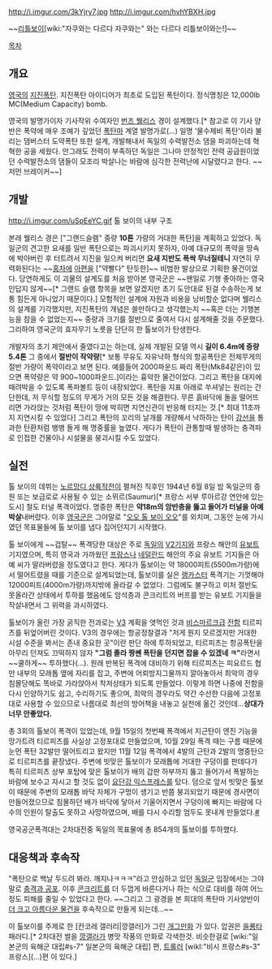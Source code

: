 http://i.imgur.com/3kYjry7.jpg
http://i.imgur.com/hvhYBXH.jpg

~~[[히로시마·나가사키 원폭 투하|리틀보이]][wiki:"자쿠와는 다르다 자쿠와는" 와는 다르다 리틀보이와는!]~~

[[목차]]

== 개요 ==
[[영국]]의 [[지진폭탄]]. 지진폭탄 아이디어가 최초로 도입된 폭탄이다.
정식명칭은 12,000lb MC(Medium Capacity) bomb.

영국의 발명가이자 기사작위 수여자인 [[번즈 웰리스]] 경이 설계했다.[* 참고로 이 기사 양반은 폭약에 매우 조예가 깊었던 [[폭탄마]] 계열 발명가로(...) 일명 '물수제비 폭탄'이라 불리는 댐버스터 도약폭탄 또한 설계, 개발해내서 독일의 수력발전소 댐을 파괴하는데 혁혁한 공을 세웠다. 안그래도 전력이 부족하던 독일은 그나마 안정적인 전력 공급원이었던 수력발전소의 댐들이 모조리 박살나는 바람에 심각한 전력난에 시달렸다고 한다. ~~저먼 브레이커~~]

== 개발 ==
http://i.imgur.com/uSpEeYC.gif
톨 보이의 내부 구조

본래 웰리스 경은 ["그랜드슬램" 중량 '''10톤''' 가량의 거대한 폭탄]을 계획하고 있었다. 독일군의 견고한 요새를 일반 폭탄으로는 파괴시키지 못하자, 아예 대규모의 폭약을 땅속에 박아버린 후 터트려서 지진을 일으켜 버리면 '''요새 지반도 폭싹 무너질테니''' 자연히 무력화된다는 ~~[[홍차]]에 [[아편]]을 ["약빨다" 탄듯한]~~ 비범한 발상으로 기획한 물건이었다. 당연하게도 이 괴물의 설계도를 처음 받아본 영국군은 ~~왠일로 기행 좋아하는 영국인답지 않게~~[* 그랜드 슬램 항목을 보면 알겠지만 초기 도안대로 된걸 수송하는게 보통 힘든게 아니었기 때문이다.] 모험적인 설계에 자원과 비용을 낭비할순 없다며 웰리스의 설계를 기각했지만, 지진폭탄의 개념은 쓸만하다고 생각했는지 ~~혹은 더는 기행본능을 참을 수 없었는지~~ 중량과 크기를 절반으로 줄여서 다시 설계해줄 것을 주문했다. 그리하여 영국군의 효자무기 노릇을 단단히 한 톨보이가 탄생한다.

개발자의 초기 제안에서 줄였다고는 하는데, 실제 개발된 모델 역시 '''길이 6.4m에 중량 5.4톤''' 그 중에서 '''절반이 작약량'''[* 보통 무유도 자유낙하 형식의 항공폭탄은 전체무게의 절반 가량이 폭약이라고 보면 된다. 예를들어 2000파운드 짜리 폭탄(Mk84같은)이 있으면 폭약량은 약 900~1000파운드.]이라는 흉악한 물건이었다. 그리고 폭탄을 대지에 때려박을 수 있도록 폭파볼트 등이 내장되었다.
폭탄을 지표 아래로 쑤셔넣는 원리는 간단한데, 저 무식할 정도의 무게가 거의 모든 것을 해결한다. 무른 흙바닥에 돌을 떨어뜨리면 가라앉는 것처럼 폭탄이 땅에 박히면 지연신관이 반응해 터지는 것.[* 최대 11초까지 지연시킬 수 있었다] 그리고 폭탄의 꼬리의 날개를 개량해서 낙하하는 탄이 [[강선]]을 통과한 탄환처럼 뱅뱅 돌게 해 명중률을 높였다. 게다가 폭탄이 관통할때 발생하는 충격파로 인접한 건물이나 시설물을 붕괴시킬 수도 있었다.
== 실전 ==
톨 보이의 데뷔는 [[노르망디 상륙작전]]이 펼쳐진 직후인 1944년 6월 8일 밤 독일군의 증원 또는 보급로로 사용될 수 있는 소뮈르(Saumur)[* 프랑스 서부 루아르강 연안에 있는 도시] 철도 터널 폭격이었다. 명중한 폭탄은 '''약18m의 암반층을 뚫고 들어가 터널을 아예 박살'''내버렸다. 이후 [[영국군]]은 그야말로 "[[오오 트럴남캐 오오|오오 톨 보이 오오]]"를 외치며, 그동안 눈에 가시였던 목표물들에 톨 보이를 냅다 집어던지기 시작했다.

톨 보이에게 ~~겁탈~~ 폭격당한 대상은 주로 [[독일]]의 [[V2]]기지와 프랑스 해안의 [[유보트]] 기지였으며, 특히 영국과 가까웠던 [[프랑스]]나 [[네덜란드]] 해안의 주요 유보트 기지들은 아예 씨가 말라버렸을 정도였다고 한다. 게다가 톨보이는 약 18000피트(5500m가량)에서 떨어트렸을 때를 기준으로 설계되었는데, 톨보이를 실은 [[랭카스터]] 폭격기는 기껏해야 12000피트(4000m가량)까지밖에 올라갈 수 없었다. 그럼에도 불구하고 미처 절반도 못올라간 상태에서 투하를 했음에도 암석층과 콘크리트의 버프를 받는 유보트 기지들을 작살내면서 그 위력을 과시하였다.

톨보이가 올린 가장 굵직한 전과로는 [[V3]] 계획을 엿먹인 것과 [[비스마르크급]] [[전함]] 티르피츠를 뒤엎어버린 것이다. V3의 경우에는 항공정찰결과 "저게 뭔지 모르겠지만 거대한 시설 수준을 봐서는 존내 중요한 곳"이란 판단 하에 투하되었고, 티르피츠는 항공폭탄을 아무리 던져도 끄떡하지 않자 '''"그럼 졸라 짱쎈 폭탄을 던지면 잡을 수 있겠네 ㅋ"'''라면서 ~~쿨하게~~ 투하했다(…). 원래 반복된 폭격에 대비하기 위해 티르피츠는 피요르드 협만 내부의 모래톱 옆에 자리를 잡고, 주변에 어뢰방지그물까지 깔아놓아서 최악의 경우 침몰당해도 똑바로 가라앉아서 착저상태가 되도록 만들었다. 이렇게 하면 나중에 전함을 다시 인양하기도 쉽고, 수리하기도 좋으며, 최악의 경우라도 약간 수선한 다음에 고정포대로 사용할 수 있으므로 나름대로 최선의 방어책을 내놓고 실천에 옮긴 것인데...'''상대가 너무 안좋았다.''' 

총 3회의 톨보이 폭격이 있었는데, 9월 15일의 첫번째 폭격에서 지근탄이 엔진 기능을 망가트려 티르피츠를 사실상 고정포대로 만들었으며, 10월 29일 폭격 때는 구름 때문에 눈먼 폭탄 32발만 떨어트리고 왔지만 11월 12일 폭격에서 4발의 근탄과 2발의 명중탄으로 티르피츠를 끝장냈다. 주변에 빗맞은 톨보이가 모래톱에 거대한 구덩이를 판데다가 특히 티르피츠 상부 포탑에 맞은 톨보이가 배의 갑판 하부까지 뚫고 들어가서 폭발하는 바람에 보수고 자시고 할 것도 없이 [[요단강 익스프레스]]를 탔다. 덤으로 앞서 빗맞은 톨보이 때문에 주변의 모래톱 바닥 자체가 구멍이 생기고 반쯤 붕괴되었기 때문에 경사면이 만들어졌으므로 침몰하던 배가 바닥에 닿아서 기울어지면서 구덩이에 빠지는 바람에 다수의 인원이 탈출도 못하고 사망하였으며, 배를 다시 수리할 엄두도 못내게 만들었다.[http://en.wikipedia.org/wiki/Operation_Catechism #]

영국공군폭격대는 2차대전중 독일의 목표물에 총 854개의 톨보이를 투하했다.
== 대응책과 후속작 ==
"폭탄으로 백날 두드려 봐라. 깨지나ㅋㅋㅋ"라고 안심하고 있던 [[독일군]] 입장에서는 그야말로 [[충격과 공포]]. 이후 [[콘크리트]]를 더 두껍게 바른다거나 하는 식으로 대비를 하여 어느정도 피해를 줄일 수 있었다고 한다. ~~그리고 그 광경을 본 희대의 폭탄마 기사양반이 [[그랜드슬램(지진폭탄)|더 크고 아름다운 물건]]을 후속작으로 만들게 되는데...~~

이 톨보이를 주제로 한 [칸코레 갤러리|깡갤러]가 그린 [http://gall.dcinside.com/board/view/?id=kancolle&no=578642&page=1&search_pos=&s_type=search_name&s_keyword=%EA%B3%A0%EC%B6%94%EB%B3%91%EC%8B%A0 개그만화] 가 있다. 압권은 [[을룡타]] 패러디.[* 2차대전 썰을 [[깡갤]]러가 병맛 작풍의 만화로 각색한것. 비슷한걸로 [wiki:"일본군의 육해군 대립#s-7" 일본군의 육해군 대립] 편, [[트롤러]] [wikI:"비시 프랑스#s-3" 프랑스](...)편 이 있다.]
